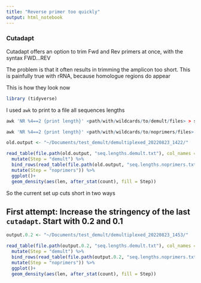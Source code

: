 ```yaml
---
title: "Reverse primer too quickly"
output: html_notebook
---
```


### Cutadapt

Cutadapt offers an option to trim Fwd and Rev primers at once, with the syntax FWD...REV

The problem is that it often results in trimming the amplicon too short. This is painfully true with rRNA, because homologue regions do appear

This is how they look now

```r
library (tidyverse)
```

I used `awk` to print to a file all sequences lengths

```r
awk 'NR %4==2 {print length}' <path/with/wildcards/to/demult/files> > seq.lengths.demult.txt

awk 'NR %4==2 {print length}' <path/with/wildcards/to/noprimers/files> > seq.lengths.noprimers.txt

```



```r
old.output <- "~/Documents/test_demult/demultiplexed_20220823_1422/"

read_table(file.path(old.output, "seq.lengths.demult.txt"), col_names = "len") %>%
  mutate(Step = "demult") %>% 
  bind_rows(read_table(file.path(old.output, "seq.lengths.noprimers.txt"), col_names = "len") %>%
  mutate(Step = "noprimers")) %>% 
  ggplot()+
  geom_density(aes(len, after_stat(count), fill = Step)) 
```

So the current set up cuts short in two ways

## First attempt: Increase the stringency of the last `cutadapt`. Start with 0.2 and 0.1


```r
output.0.2 <- "~/Documents/test_demult/demultiplexed_20220823_1453/"

read_table(file.path(output.0.2, "seq.lengths.demult.txt"), col_names = "len") %>%
  mutate(Step = "demult") %>% 
  bind_rows(read_table(file.path(output.0.2, "seq.lengths.noprimers.txt"), col_names = "len") %>%
  mutate(Step = "noprimers")) %>% 
  ggplot()+
  geom_density(aes(len, after_stat(count), fill = Step)) 
```
